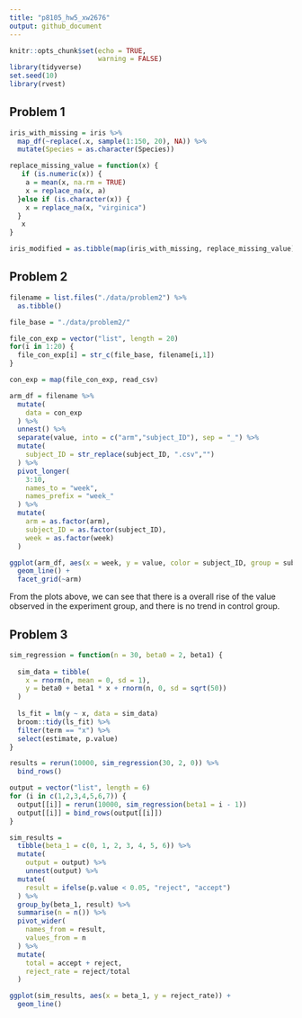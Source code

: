 ```yaml
---
title: "p8105_hw5_xw2676"
output: github_document
---
```


```r
knitr::opts_chunk$set(echo = TRUE,
                      warning = FALSE)
library(tidyverse)
set.seed(10)
library(rvest)
```

## Problem 1

```r
iris_with_missing = iris %>% 
  map_df(~replace(.x, sample(1:150, 20), NA)) %>%
  mutate(Species = as.character(Species)) 

replace_missing_value = function(x) {
   if (is.numeric(x)) {
    a = mean(x, na.rm = TRUE)
    x = replace_na(x, a)
  }else if (is.character(x)) {
    x = replace_na(x, "virginica")
  }
   x
}

iris_modified = as.tibble(map(iris_with_missing, replace_missing_value))
```

## Problem 2
```r
filename = list.files("./data/problem2") %>% 
  as.tibble() 

file_base = "./data/problem2/"

file_con_exp = vector("list", length = 20)
for(i in 1:20) {
  file_con_exp[i] = str_c(file_base, filename[i,1])
}

con_exp = map(file_con_exp, read_csv)

arm_df = filename %>% 
  mutate(
    data = con_exp
  ) %>% 
  unnest() %>% 
  separate(value, into = c("arm","subject_ID"), sep = "_") %>% 
  mutate(
    subject_ID = str_replace(subject_ID, ".csv","")
  ) %>% 
  pivot_longer(
    3:10,
    names_to = "week",
    names_prefix = "week_"
  ) %>% 
  mutate(
    arm = as.factor(arm),
    subject_ID = as.factor(subject_ID),
    week = as.factor(week)
  )

ggplot(arm_df, aes(x = week, y = value, color = subject_ID, group = subject_ID)) +
  geom_line() +
  facet_grid(~arm)

```

From the plots above, we can see that there is a overall rise of the value observed in the experiment group, and there is no trend in control group.

## Problem 3
```r
sim_regression = function(n = 30, beta0 = 2, beta1) {
  
  sim_data = tibble(
    x = rnorm(n, mean = 0, sd = 1),
    y = beta0 + beta1 * x + rnorm(n, 0, sd = sqrt(50))
  )
  
  ls_fit = lm(y ~ x, data = sim_data)
  broom::tidy(ls_fit) %>% 
  filter(term == "x") %>% 
  select(estimate, p.value)
}

results = rerun(10000, sim_regression(30, 2, 0)) %>% 
  bind_rows()
```

```r
output = vector("list", length = 6)
for (i in c(1,2,3,4,5,6,7)) {
  output[[i]] = rerun(10000, sim_regression(beta1 = i - 1))
  output[[i]] = bind_rows(output[[i]])
}

sim_results = 
  tibble(beta_1 = c(0, 1, 2, 3, 4, 5, 6)) %>% 
  mutate(
    output = output) %>% 
    unnest(output) %>% 
  mutate(
    result = ifelse(p.value < 0.05, "reject", "accept")
  ) %>% 
  group_by(beta_1, result) %>% 
  summarise(n = n()) %>% 
  pivot_wider(
    names_from = result,
    values_from = n
  ) %>% 
  mutate(
    total = accept + reject,
    reject_rate = reject/total
  )

ggplot(sim_results, aes(x = beta_1, y = reject_rate)) +
  geom_line()
```


